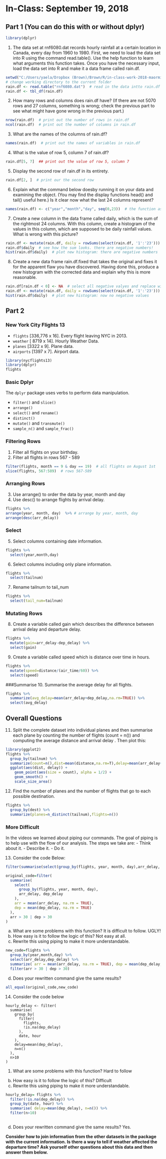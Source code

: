 # In-Class: September 19, 2018


## Part 1 (You can do this with or without dplyr)
```r
library(dplyr)
```

1. The data set at rnf6080.dat records hourly rainfall at a certain location in Canada, every day from 1960 to 1980. First, we need to load the data set into R using the command read.table(). Use the help function to learn what arguments this function takes. Once you have the necessary input, load the data set into R and make it a data frame called rain.df.
```r
setwd("C:/Users/yaela/Dropbox (Brown)/Brown/R/in-class-work-2018-maormilgrom/week-02-in-class-econ")  
# change working directory to the current folder
rain.df <- read.table("rnf6080.dat")  # read in the data intto rain.df dataframe
rain.df <- tbl_df(rain.df)
```

2. How many rows and columns does rain.df have? (If there are not 5070 rows and 27 columns, something is wrong; check the previous part to see what might have gone wrong in the previous part.)
```r
nrow(rain.df)  # print out the number of rows in rain.df
ncol(rain.df)  # print out the number of columns in rain.df
```

3. What are the names of the columns of rain.df?
```r
names(rain.df)  # print out the names of variables in rain.df
```

4. What is the value of row 5, column 7 of rain.df?
```r
rain.df[5, 7]  ## print out the value of row 5, column 7
```

5. Display the second row of rain.df in its entirety.
```r
rain.df[2, ]  # print our the second row
```

6. Explain what the command below doesby running it on your data and examining the object. (You may find the display functions head() and tail() useful here.) Is it clear now what the last 24 columns represent?
```r
names(rain.df) <- c("year","month","day", seq(0,23))  # the function assigns the names to variables (year to first var, month to second, etc.) the last 24 columns are 24 hours
```

7. Create a new column in the data frame called daily, which is the sum of the rightmost 24 columns. With this column, create a histogram of the values in this column, which are supposed to be daily rainfall values. What is wrong with this picture?
```r
rain.df <- mutate(rain.df, daily = rowSums(select(rain.df, '1':'23')))  # select rows by their names, sum across row, add to the dataframe
rain.df$daily  # see how the sum looks. there are negative numbers!
hist(rain.df$daily)  # plot new histogram: there are negative numbers
```

8. Create a new data frame rain.df.fixed that takes the original and fixes it for the apparent flaw you have discovered. Having done this, produce a new histogram with the corrected data and explain why this is more reasonable.
```r
rain.df[rain.df < 0] <- NA  # select all negative valyes and replace with NA
rain.df <- mutate(rain.df, daily = rowSums(select(rain.df, '1':'23')))  # redo the daily summation
hist(rain.df$daily)  # plot new histogram: now no negative values
```

## Part 2
### New York City Flights 13

- `flights` [336,776 x 16]. Every flight leaving NYC in 2013.
- `weather` [ 8719 x 14]. Hourly Weather Data.
- `planes` [3322 x 9]. Plane data.
- `airports` [1397 x 7]. Airport data.


```r
library(nycflights13)
library(dplyr)
flights
```

### Basic Dplyr

The `dplyr` package uses verbs to perform data manipulation.

- `filter()` and `slice()`
- `arrange()`
- `select()` and `rename()`
- `distinct()`
- `mutate()` and `transmute()`
- `sample_n()` and `sample_frac()`

### Filtering Rows

1. Filter all flights on your birthday.
2. Filter all flights in rows 567 - 589
```r
filter(flights, month == 9 & day == 19)  # all flights on August 1st
slice(flights, 567:589)  # rows 567-589
```

### Arranging Rows
3. Use arrange() to order the data by year, month and day
4. Use desc() to arrange flights by arrival delay.
```r
flights %>%
arrange(year, month, day)  %>% # arrange by year, month, day
arrange(desc(arr_delay))

```

### Select
5. Select columns containing date information.
```r
flights %>%
  select(year,month,day)
```

6. Select columns including only plane information.
```r
flights %>%
  select(tailnum)
```

7. Rename tailnum to tail_num
```r
flights %>%
  select(tail_num=tailnum)
```


### Mutating Rows
8. Create a variable called gain which describes the difference between arrival delay and departure delay.
```r
flights %>%
  mutate(gain=arr_delay-dep_delay) %>%
  select(gain)
```


9. Create a variable called speed which is distance over time in hours.
```r
flights %>%
  mutate(speed=distance/(air_time/60)) %>%
  select(speed)
```


###Summarise
10. Summarise the average delay for all flights.
```r
flights %>%
  summarize(avg_delay=mean(arr_delay+dep_delay,na.rm=TRUE)) %>%
  select(avg_delay)
```


## Overall Questions

11. Split the complete dataset into individual planes and then summarise each plane by counting the number of flights (count = n()) and computing the average distance and arrival delay . Then plot this:

```r
library(ggplot2)
flights %>%
  group_by(tailnum) %>%
  summarize(count=n(),dist=mean(distance,na.rm=T),delay=mean(arr_delay+dep_delay,na.rm=TRUE)) %>%
  ggplot(aes(dist, delay)) +
    geom_point(aes(size = count), alpha = 1/2) +
    geom_smooth() +
    scale_size_area()
```
12. Find the number of planes and the number of flights that go to each possible destination.

```r
flights %>%
  group_by(dest) %>%
  summarize(planes=n_distinct(tailnum),flights=n())


```

### More Difficult

In the videos we learned about piping our commands. The goal of piping is to help use with the flow of our analysis. The steps we take are:
- Think about it. 
- Describe it. 
- Do it.

13. Consider the code Below:

```r
filter(summarise(select(group_by(flights, year, month, day),arr_delay, dep_delay),arr = mean(arr_delay, na.rm = TRUE), dep = mean(dep_delay, na.rm = TRUE)), arr > 30 | dep > 30)

original_code=filter(
  summarise(
    select(
      group_by(flights, year, month, day),
      arr_delay, dep_delay
    ),
    arr = mean(arr_delay, na.rm = TRUE),
    dep = mean(dep_delay, na.rm = TRUE)
  ),
  arr > 30 | dep > 30
)

```
a. What are some problems with this function?
It is difficult to follow. UGLY!
b. How easy is it to follow the logic of this?
Not easy at all.
c. Rewrite this using piping to make it more understandable.
```r
new_code=flights %>%
  group_by(year,month,day) %>%
  select(arr_delay,dep_delay) %>%
  summarize( arr = mean(arr_delay, na.rm = TRUE), dep = mean(dep_delay, na.rm = TRUE)) %>%
  filter(arr > 30 | dep > 30)

```
d. Does your rewritten command give the same results?
```r
all_equal(original_code,new_code)
```
14. Consider the code below

```
hourly_delay <- filter(
  summarise(
    group_by(
      filter(
        flights, 
        !is.na(dep_delay)
      ),
      date, hour
    ),
    delay=mean(dep_delay),
    n=n()
  ),
  n>10
)
```

1. What are some problems with this function?
Hard to follow
b. How easy is it to follow the logic of this?
Difficult
c. Rewrite this using piping to make it more understandable.
```r

hourly_delay= flights %>%
  filter(!is.na(dep_delay)) %>%
  group_by(date, hour) %>%
  summarise( delay=mean(dep_delay), n=n()) %>%
  filter(n>10)
  
```

d. Does your rewritten command give the same results?
Yes.


**Consider how to join information from the other datasets in the package with the current information. Is there a way to tell if weather affected the departure time? Ask yourself other questions about this data and then answer them below.**